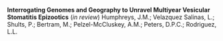 **Interrogating Genomes and Geography to Unravel Multiyear Vesicular Stomatitis Epizootics** (*in review*)
Humphreys, J.M.; Velazquez Salinas, L.; Shults, P.; Bertram, M.; Pelzel-McCluskey, A.M.; Peters, D.P.C.; Rodriguez, L.L. 